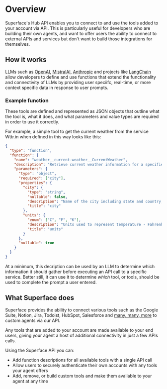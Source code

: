 # Overview

Superface's Hub API enables you to connect to and use the tools added to your account via API. This is particularly useful for developers who are building their own agents, and want to offer users the ability to connect to external APIs and services but don't want to build those integrations for themselves.

## How it works

LLMs such as [OpenAI](https://openai.com), [MistralAI](https://mistral.ai), [Anthropic](https://anthropic.com) and projects like [LangChain](https://langchain.com) allow developers to define and use functions that extend the functionality and connectivity of LLMs by providing user speciifc, real-time, or more context specific data in response to user prompts.

### Example function

These tools are defined and represented as JSON objects that outline what the tool is, what it does, and what parameters and value types are required in order to use it correctly.

For example, a simple tool to get the current weather from the service Wttr.in when defined in this way looks like this:

```json
{
  "type": "function",
  "function": {
    "name": "weather__current-weather__CurrentWeather",
    "description": "Retrieve current weather information for a specified location.\n",
    "parameters": {
      "type": "object",
      "required": ["city"],
      "properties": {
        "city": {
          "type": "string",
          "nullable": false,
          "description": "Name of the city including state and country, e.g.: \"Prague, Czech Republic\" or \"New York City, NY, USA\"",
          "title": "city"
        },
        "units": {
          "enum": ["C", "F", "K"],
          "description": "Units used to represent temperature - Fahrenheit, Celsius, Kelvin\nCelsius by default",
          "title": "units"
        }
      },
      "nullable": true
    }
  }
}
```

At a minimum, this decription can be used by an LLM to determine which information it should gather before executing an API call to a specific service. Better still, it can use it to determine _which_ tool, or tools, should be used to complete the prompt a user entered.

## What Superface does

Superface provides the ability to connect various tools such as the Google Suite, Notion, Jira, Todoist, HubSpot, Salesforce and [many, many, more](./tools/available-tools) to custom agents via our API.

Any tools that are added to your account are made available to your end users, giving your agent a host of additional connectivity in just a few APIs calls.

Using the Superface API you can:

- Add function descriptions for all available tools with a single API call
- Allow users to securely authenticate their own accounts with any tools your agent offers
- Add, remove, or build custom tools and make them available to your agent at any time
